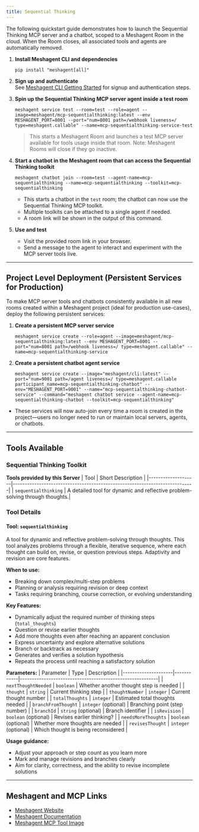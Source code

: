 ```yaml
---
title: Sequential Thinking
---
```



The following quickstart guide demonstrates how to launch the Sequential Thinking MCP server and a chatbot, scoped to a Meshagent Room in the cloud. When the Room closes, all associated tools and agents are automatically removed.

1. **Install Meshagent CLI and dependencies**  
   ```
   pip install "meshagent[all]"
   ```

2. **Sign up and authenticate**  
   See [Meshagent CLI Getting Started](https://docs.meshagent.com/cli/getting_started) for signup and authentication steps.

3. **Spin up the Sequential Thinking MCP server agent inside a test room**  
   ```
   meshagent service test --room=test --role=agent --image=meshagent/mcp-sequentialthinking:latest --env MESHAGENT_PORT=8001 --port="num=8001 path=/webhook liveness=/ type=meshagent.callable" --name=mcp-sequentialthinking-service-test
   ```
   > This starts a Meshagent Room and launches a test MCP server available for tools usage inside that room. Note: Meshagent Rooms will close if they go inactive.

4. **Start a chatbot in the Meshagent room that can access the Sequential Thinking toolkit**  
   ```
   meshagent chatbot join --room=test --agent-name=mcp-sequentialthinking --name=mcp-sequentialthinking --toolkit=mcp-sequentialthinking
   ```
   - This starts a chatbot in the `test` room; the chatbot can now use the Sequential Thinking MCP toolkit.
   - Multiple toolkits can be attached to a single agent if needed.
   - A room link will be shown in the output of this command.

5. **Use and test**  
   - Visit the provided room link in your browser.
   - Send a message to the agent to interact and experiment with the MCP server tools live.

---

## Project Level Deployment (Persistent Services for Production)

To make MCP server tools and chatbots consistently available in all new rooms created within a Meshagent project (ideal for production use-cases), deploy the following persistent services:

1. **Create a persistent MCP server service**  
   ```
   meshagent service create --role=agent --image=meshagent/mcp-sequentialthinking:latest --env MESHAGENT_PORT=8001 --port="num=8001 path=/webhook liveness=/ type=meshagent.callable" --name=mcp-sequentialthinking-service
   ```

2. **Create a persistent chatbot agent service**  
   ```
   meshagent service create --image="meshagent/cli:latest" --port="num=9001 path=/agent liveness=/ type=meshagent.callable participant_name=mcp-sequentialthinking-chatbot" --env="MESHAGENT_PORT=9001" --name="mcp-sequentialthinking-chatbot-service" --command="meshagent chatbot service --agent-name=mcp-sequentialthinking-chatbot --toolkit=mcp-sequentialthinking"
   ```
- These services will now auto-join every time a room is created in the project—users no longer need to run or maintain local servers, agents, or chatbots.

---

## Tools Available

### Sequential Thinking Toolkit

**Tools provided by this Server**
| Tool               | Short Description                                                           |
|--------------------|----------------------------------------------------------------------------|
| `sequentialthinking` | A detailed tool for dynamic and reflective problem-solving through thoughts.|

### Tool Details

#### Tool: **`sequentialthinking`**
A tool for dynamic and reflective problem-solving through thoughts. This tool analyzes problems through a flexible, iterative sequence, where each thought can build on, revise, or question previous steps. Adaptivity and revision are core features.

**When to use:**
- Breaking down complex/multi-step problems
- Planning or analysis requiring revision or deep context
- Tasks requiring branching, course correction, or evolving understanding

**Key Features:**
- Dynamically adjust the required number of thinking steps (`total_thoughts`)
- Question or revise earlier thoughts
- Add more thoughts even after reaching an apparent conclusion
- Express uncertainty and explore alternative solutions
- Branch or backtrack as necessary
- Generates and verifies a solution hypothesis
- Repeats the process until reaching a satisfactory solution

**Parameters:**
| Parameter           | Type       | Description                                              |
|---------------------|------------|----------------------------------------------------------|
| `nextThoughtNeeded` | `boolean`  | Whether another thought step is needed                   |
| `thought`           | `string`   | Current thinking step                                    |
| `thoughtNumber`     | `integer`  | Current thought number                                   |
| `totalThoughts`     | `integer`  | Estimated total thoughts needed                          |
| `branchFromThought` | `integer` (optional) | Branching point (step number)                 |
| `branchId`          | `string` (optional)  | Branch identifier                               |
| `isRevision`        | `boolean` (optional) | Revises earlier thinking?                         |
| `needsMoreThoughts` | `boolean` (optional) | Whether more thoughts are needed                  |
| `revisesThought`    | `integer` (optional) | Which thought is being reconsidered               |

**Usage guidance:**
- Adjust your approach or step count as you learn more
- Mark and manage revisions and branches clearly
- Aim for clarity, correctness, and the ability to revise incomplete solutions

---

## Meshagent and MCP Links

- [Meshagent Website](https://www.meshagent.com/)
- [Meshagent Documentation](https://docs.meshagent.com)
- [Meshagent MCP Tool Image](https://hub.docker.com/r/meshagent/mcp-sequentialthinking)